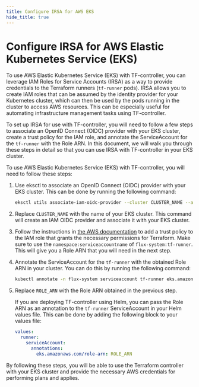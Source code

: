 ```yaml
---
title: Configure IRSA for AWS EKS
hide_title: true
---
```


# Configure IRSA for AWS Elastic Kubernetes Service (EKS)

To use AWS Elastic Kubernetes Service (EKS) with TF-controller, you can leverage IAM Roles for Service Accounts (IRSA)
as a way to provide credentials to the Terraform runners (`tf-runner` pods).
IRSA allows you to create IAM roles that can be assumed by the identity provider for your Kubernetes cluster,
which can then be used by the pods running in the cluster to access AWS resources.
This can be especially useful for automating infrastructure management tasks using TF-controller.

To set up IRSA for use with TF-controller, you will need to follow a few steps to associate an OpenID Connect (OIDC) provider with your EKS cluster,
create a trust policy for the IAM role, and annotate the ServiceAccount for the `tf-runner` with the Role ARN.
In this document, we will walk you through these steps in detail so that you can use IRSA with TF-controller in your EKS cluster.

To use AWS Elastic Kubernetes Service (EKS) with TF-controller, you will need to follow these steps:

1. Use eksctl to associate an OpenID Connect (OIDC) provider with your EKS cluster. This can be done by running the following command:

    ```bash
    eksctl utils associate-iam-oidc-provider --cluster CLUSTER_NAME --approve
    ````

2. Replace `CLUSTER_NAME` with the name of your EKS cluster. This command will create an IAM OIDC provider and associate it with your EKS cluster.

3. Follow the instructions in [the AWS documentation](https://docs.aws.amazon.com/eks/latest/userguide/create-service-account-iam-policy-and-role.html)
to add a trust policy to the IAM role that grants the necessary permissions for Terraform.
Make sure to use the `namespace:serviceaccountname` of `flux-system:tf-runner`. This will give you a Role ARN that you will need in the next step.

4. Annotate the ServiceAccount for the `tf-runner` with the obtained Role ARN in your cluster. You can do this by running the following command:

    ```bash
    kubectl annotate -n flux-system serviceaccount tf-runner eks.amazonaws.com/role-arn=ROLE_ARN
    ```

5. Replace `ROLE_ARN` with the Role ARN obtained in the previous step.

    If you are deploying TF-controller using Helm, you can pass the Role ARN as an annotation to the `tf-runner` ServiceAccount in your Helm values file.
    This can be done by adding the following block to your values file:

    ```yaml {5}
    values:
      runner:
        serviceAccount:
          annotations:
            eks.amazonaws.com/role-arn: ROLE_ARN
    ```

By following these steps, you will be able to use the Terraform controller with your EKS cluster and provide the necessary AWS credentials for performing plans and applies.

